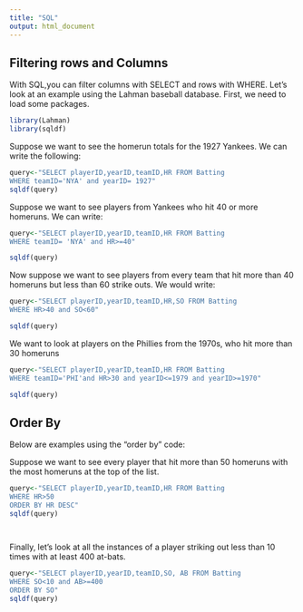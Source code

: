 ```yaml
---
title: "SQL"
output: html_document
---
```


## Filtering rows and Columns

With SQL,you can filter columns with SELECT and rows with WHERE. Let's look at an example using the Lahman baseball database. First, we need to load some packages. 

```r
library(Lahman)
library(sqldf)
```
Suppose we want to see the homerun totals for the 1927 Yankees. We can write the following:

```r
query<-"SELECT playerID,yearID,teamID,HR FROM Batting 
WHERE teamID='NYA' and yearID= 1927"
sqldf(query)

```
Suppose we want to see players from Yankees who hit 40 or more homeruns. We can write:
```r
query<-"SELECT playerID,yearID,teamID,HR FROM Batting
WHERE teamID= 'NYA' and HR>=40"

sqldf(query)
```
Now suppose we want to see players from every team that hit more than 40 homeruns but less than 60 strike outs. We would write:
```r
query<-"SELECT playerID,yearID,teamID,HR,SO FROM Batting
WHERE HR>40 and SO<60"

sqldf(query)

```
We want to look at players on the Phillies from the 1970s, who hit more than 30 homeruns
```r
query<-"SELECT playerID,yearID,teamID,HR FROM Batting
WHERE teamID='PHI'and HR>30 and yearID<=1979 and yearID>=1970"

sqldf(query)

```


## Order By
Below are examples using the "order by" code: 

Suppose we want to see every player that hit more than 50 homeruns with the most homeruns at the top of the list.
```r
query<-"SELECT playerID,yearID,teamID,HR FROM Batting
WHERE HR>50
ORDER BY HR DESC"
sqldf(query)




```
Finally, let's look at all the instances of a player striking out less than 10 times with at least 400 at-bats. 
```r
query<-"SELECT playerID,yearID,teamID,SO, AB FROM Batting
WHERE SO<10 and AB>=400
ORDER BY SO"
sqldf(query)

```

